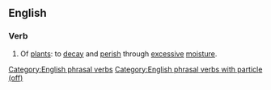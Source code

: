==English==

===Verb===
{{en-verb|damps off|damping off|damped off}}

# {{lb|en|intransitive}} Of [[plant]]s: to [[decay]] and [[perish]] through [[excessive]] [[moisture]].

[[Category:English phrasal verbs]]
[[Category:English phrasal verbs with particle (off)]]